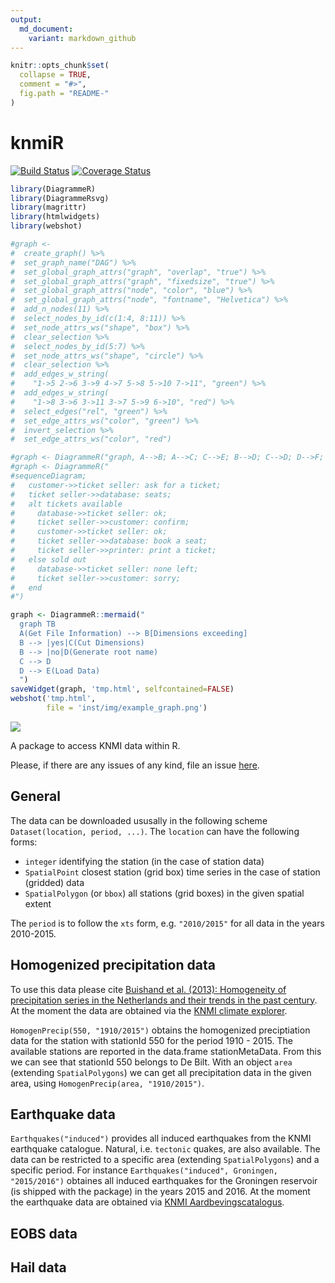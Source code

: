 ```yaml
---
output:
  md_document:
    variant: markdown_github
---
```


<!-- README.md is generated from README.Rmd. Please edit that file -->

```r
knitr::opts_chunk$set(
  collapse = TRUE,
  comment = "#>",
  fig.path = "README-"
)
```

# knmiR

[![Build Status](https://travis-ci.org/MartinRoth/knmiR.png?branch=master)](https://travis-ci.org/MartinRoth/knmiR)
[![Coverage Status](https://img.shields.io/codecov/c/github/MartinRoth/knmiR/master.svg)](https://codecov.io/github/MartinRoth/knmiR?branch=master)

```r
library(DiagrammeR)
library(DiagrammeRsvg)
library(magrittr)
library(htmlwidgets)
library(webshot)
```

```r
#graph <-
#  create_graph() %>%
#  set_graph_name("DAG") %>%
#  set_global_graph_attrs("graph", "overlap", "true") %>%
#  set_global_graph_attrs("graph", "fixedsize", "true") %>%
#  set_global_graph_attrs("node", "color", "blue") %>%
#  set_global_graph_attrs("node", "fontname", "Helvetica") %>%
#  add_n_nodes(11) %>%
#  select_nodes_by_id(c(1:4, 8:11)) %>% 
#  set_node_attrs_ws("shape", "box") %>%
#  clear_selection %>%
#  select_nodes_by_id(5:7) %>% 
#  set_node_attrs_ws("shape", "circle") %>%
#  clear_selection %>%
#  add_edges_w_string(
#    "1->5 2->6 3->9 4->7 5->8 5->10 7->11", "green") %>%
#  add_edges_w_string(
#    "1->8 3->6 3->11 3->7 5->9 6->10", "red") %>%
#  select_edges("rel", "green") %>%
#  set_edge_attrs_ws("color", "green") %>%
#  invert_selection %>%
#  set_edge_attrs_ws("color", "red") 

#graph <- DiagrammeR("graph, A-->B; A-->C; C-->E; B-->D; C-->D; D-->F; E-->F")
#graph <- DiagrammeR("
#sequenceDiagram;
#   customer->>ticket seller: ask for a ticket;
#   ticket seller->>database: seats;
#   alt tickets available
#     database->>ticket seller: ok;
#     ticket seller->>customer: confirm;
#     customer->>ticket seller: ok;
#     ticket seller->>database: book a seat;
#     ticket seller->>printer: print a ticket;
#   else sold out
#     database->>ticket seller: none left;
#     ticket seller->>customer: sorry;
#   end
#")

graph <- DiagrammeR::mermaid("
  graph TB
  A(Get File Information) --> B[Dimensions exceeding]
  B --> |yes|C(Cut Dimensions)
  B --> |no|D(Generate root name)
  C --> D
  D --> E(Load Data)
  ")
saveWidget(graph, 'tmp.html', selfcontained=FALSE)
webshot('tmp.html',
        file = 'inst/img/example_graph.png')


```

<img src="inst/img/example_graph.png" align="middle">

A package to access KNMI data within R.

Please, if there are any issues of any kind, file an issue [here](https://github.com/MartinRoth/knmiR/issues).

## General
The data can be downloaded ususally in the following scheme `Dataset(location, period, ...)`. The `location` can have the following forms:

-   `integer` identifying the station (in the case of station data)
-   `SpatialPoint` closest station (grid box) time series in the case of station (gridded) data
-   `SpatialPolygon` (or `bbox`) all stations (grid boxes) in the given spatial extent

The `period` is to follow the `xts` form, e.g. `"2010/2015"` for all data in the years 2010-2015.

## Homogenized precipitation data
To use this data please cite [Buishand et al. (2013): Homogeneity of precipitation series in the Netherlands and their trends in the past century](http://onlinelibrary.wiley.com/doi/10.1002/joc.3471/abstract). At the moment the data are obtained via the [KNMI climate explorer](http://climexp.knmi.nl/).

`HomogenPrecip(550, "1910/2015")` obtains the homogenized preciptiation data for the station with stationId 550 for the period 1910 - 2015. The available stations are reported in the data.frame stationMetaData. From this we can see that stationId 550 belongs to De Bilt. With an object `area` (extending `SpatialPolygons`) we can get all precipitation data in the given area, using `HomogenPrecip(area, "1910/2015")`.

## Earthquake data
`Earthquakes("induced")` provides all induced earthquakes from the KNMI earthquake catalogue. Natural, i.e. `tectonic` quakes, are also available. The data can be restricted to a specific area (extending `SpatialPolygons`) and a specific period. For instance `Earthquakes("induced", Groningen, "2015/2016")` obtaines all induced earthquakes for the Groningen reservoir (is shipped with the package) in the years 2015 and 2016. At the moment the earthquake data are obtained via [KNMI Aardbevingscatalogus](https://www.knmi.nl/kennis-en-datacentrum/dataset/aardbevingscatalogus).

## EOBS data

## Hail data
